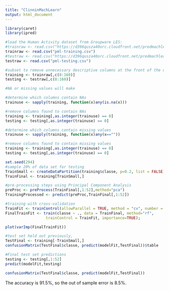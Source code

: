 ```yaml
---
title: "ClinninMachLearn"
output: html_document
---
```



```r
library(caret)
library(ipred)
```

```r
#load the Human Activity dataset from Groupware LES:
#trainraw <- read.csv("https://d396qusza40orc.cloudfront.net/predmachlearn/pml-training.csv")
trainraw <- read.csv("pml-training.csv")
#testraw <- read.csv("https://d396qusza40orc.cloudfront.net/predmachlearn/pml-testing.csv")
testraw <- read.csv("pml-testing.csv")
```

```r
#subset to remove unnecessary descriptive columns at the front of the data set
training <- trainraw[,c(8:160)]
testing <- testraw[,c(8:160)]
```

```r
#NA or missing values will make 

#determine which columns contain NAs
trainuse <- sapply(training, function(x)any(is.na(x)))

#remove columns found to contain NAs
training <- training[,as.integer(trainuse) == 0]
testing <- testing[,as.integer(trainuse) == 0]

#determine which columns contain missing values
trainuse <- sapply(training, function(x)any(x==""))

#remove columns found to contain missing values
training <- training[,as.integer(trainuse) == 0]
testing <- testing[,as.integer(trainuse) == 0]
```

```r
set.seed(294)
#sample 20% of data set for testing
TrainSmall <- createDataPartition(training$classe, p=0.2, list = FALSE)
TrainFinal <- training[TrainSmall,]

#pre-processing steps using Principal Component Analysis
preProc <- preProcess(TrainFinal[,1:52],method="pca")
TrainingProcessed <- predict(preProc,TrainFinal[,1:52])
```

```r
#training with cross-validation
TrainFit <- trainControl(allowParallel = TRUE, method = "cv", number = 5);
FinalTrainFit <- train(classe ~ ., data = TrainFinal, method="rf",
                  trainControl = TrainFit, importance=TRUE);
```

```r
plot(varImp(FinalTrainFit))
```

```r
#test set held out previously, 
TestFinal <- training[-TrainSmall,]
confusionMatrix(TestFinal$classe, predict(modelFit,TestFinal))$table
```


```r
#Final test set predictions
testing <- testing[,1:52]
predict(modelFit,testing)
```

```r
confusionMatrix(TestFinal$classe, predict(modelFit,TestFinal))
```

The accuracy is 91.5%, so the out of sample error is 8.5%.


